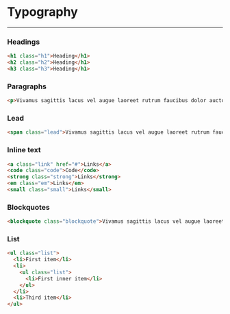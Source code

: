 # Typography

---

### Headings

```html
<h1 class="h1">Heading</h1>
<h2 class="h2">Heading</h1>
<h3 class="h3">Heading</h1>
```

### Paragraphs

```html
<p>Vivamus sagittis lacus vel augue laoreet rutrum faucibus dolor auctor. Duis mollis, est non commodo luctus.</p>
```

### Lead

```html
<span class="lead">Vivamus sagittis lacus vel augue laoreet rutrum faucibus dolor auctor. Duis mollis, est non commodo luctus.</span>
```

### Inline text

```html
<a class="link" href="#">Links</a>
<code class="code">Code</code>
<strong class="strong">Links</strong>
<em class="em">Links</em>
<small class="small">Links</small>
```

### Blockquotes

```html
<blockquote class="blockquote">Vivamus sagittis lacus vel augue laoreet rutrum faucibus dolor auctor. Duis mollis, est non commodo luctus.</blockquote>
```

### List

```html
<ul class="list">
  <li>First item</li>
  <li>
    <ul class="list">
      <li>First inner item</li>
    </ul>
  </li>
  <li>Third item</li>
</ul>
```